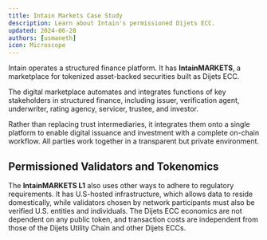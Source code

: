 ```yaml
---
title: Intain Markets Case Study 
description: Learn about Intain's permissioned Dijets ECC.
updated: 2024-06-28
authors: [usmaneth]
icon: Microscope
---
```


Intain operates a structured finance platform. It has **IntainMARKETS**, a marketplace for tokenized asset-backed securities built as Dijets ECC.

The digital marketplace automates and integrates functions of key stakeholders in structured finance, including issuer, verification agent, underwriter, rating agency, servicer, trustee, and investor.

Rather than replacing trust intermediaries, it integrates them onto a single platform  to enable digital issuance and investment with a complete on-chain workflow. All parties work together in a transparent but private environment.

<YouTube id="gNhmxIYj9ME" />

## Permissioned Validators and Tokenomics

The **IntainMARKETS L1** also uses other ways to adhere to regulatory requirements. It has U.S-hosted infrastructure, which allows data to reside domestically, while validators chosen by network participants must also be verified U.S. entities and individuals. The Dijets ECC economics are not dependent on any public token, and transaction costs are independent from those of the Dijets Utility Chain and other Dijets ECCs.